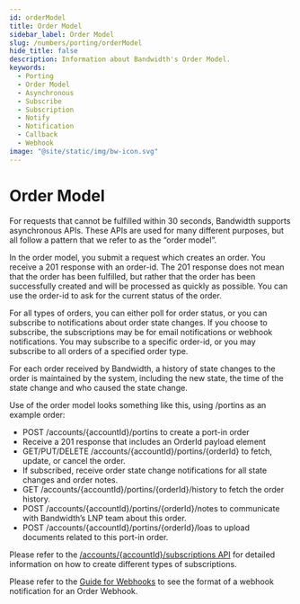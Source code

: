```yaml
---
id: orderModel
title: Order Model
sidebar_label: Order Model
slug: /numbers/porting/orderModel
hide_title: false
description: Information about Bandwidth's Order Model.
keywords:
  - Porting
  - Order Model
  - Asynchronous
  - Subscribe
  - Subscription
  - Notify
  - Notification
  - Callback
  - Webhook
image: "@site/static/img/bw-icon.svg"
---
```


# Order Model

For requests that cannot be fulfilled within 30 seconds, Bandwidth supports asynchronous APIs.  These APIs are used for many different purposes, but all follow a pattern that we refer to as the “order model”.

In the order model, you submit a request which creates an order.  You receive a 201 response with an order-id.  The 201 response does not mean that the order has been fulfilled, but rather that the order has been successfully created and will be processed as quickly as possible.  You can use the order-id to ask for the current status of the order.

For all types of orders, you can either poll for order status, or you can subscribe to notifications about order state changes.  If you choose to subscribe, the subscriptions may be for email notifications or webhook notifications.  You may subscribe to a specific order-id, or you may subscribe to all orders of a specified order type.

For each order received by Bandwidth, a history of state changes to the order is maintained by the system, including the new state, the time of the state change and who caused the state change.

Use of the order model looks something like this, using /portins as an example order:

* POST /accounts/{accountId}/portins to create a port-in order
* Receive a 201 response that includes an OrderId payload element
* GET/PUT/DELETE /accounts/{accountId}/portins/{orderId} to fetch, update, or cancel the order.
* If subscribed, receive order state change notifications for all state changes and order notes.
* GET /accounts/{accountId}/portins/{orderId}/history to fetch the order history.
* POST /accounts/{accountId}/portins/{orderId}/notes to communicate with Bandwidth’s LNP team about this order.
* POST /accounts/{accountId}/portins/{orderId}/loas to upload documents related to this port-in order.

Please refer to the [/accounts/{accountId}/subscriptions API](/apis/numbers/#operation/CreateSubscriptions) for detailed information on how to create different types of subscriptions.

Please refer to the [Guide for Webhooks](/docs/numbers/webhooks/orderWebhook) to see the format of a webhook notification for an Order Webhook.
